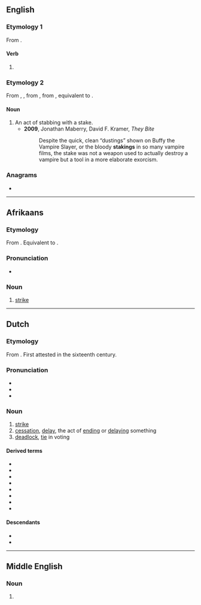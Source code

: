 ==English==

===Etymology 1===
From {{af|en|stake|-ing|id2=participial}}.

====Verb====
{{head|en|verb form}}

# {{present participle of|en|stake|nocat=1}}

===Etymology 2===
From {{inh|en|enm|stakyng}}, {{m|enm|staking}}, from {{inh|en|ang|stacung|t=staking}}, from {{der|en|ang|*stacian|t=to drive stakes}}, equivalent to {{af|en|stake|-ing|id2=gerund noun}}.

====Noun====
{{en-noun}}

# An act of stabbing with a stake.
#* '''2009''', Jonathan Maberry, David F. Kramer, ''They Bite''
#*: Despite the quick, clean “dustings” shown on Buffy the Vampire Slayer, or the bloody '''stakings''' in so many vampire films, the stake was not a weapon used to actually destroy a vampire but a tool in a more elaborate exorcism.

===Anagrams===
* {{anagrams|en|a=agiknst|Gitksan|skating|skin tag|skin-tag|skintag|takings|tasking}}

----

==Afrikaans==

===Etymology===
From {{inh|af|nl|staking}}. Equivalent to {{suf|af|staak|ing}}.

===Pronunciation===
* {{IPA|af|/ˈstɑː.kəŋ/}}

===Noun===
{{af-noun|s|stakinkie}}

# [[strike]] {{gloss|work stoppage}}
#: {{ux|af|Daar is '''stakings''' in die mynbougebiede.|There are '''strikes''' in the mining regions.}}

----

==Dutch==
{{wikipedia|lang=nl}}

===Etymology===
From {{suffix|nl|staken|ing}}. First attested in the sixteenth century.

===Pronunciation===
* {{IPA|nl|/ˈstaː.kɪŋ/}}
* {{audio|nl|Nl-staking.ogg|Audio}}
* {{hyphenation|nl|sta|king}}

===Noun===
{{nl-noun|f|-en|stakinkje}}

# [[strike]] {{gloss|work stoppage}} {{defdate|from 19th c.}}
# [[cessation]], [[delay]], the act of [[end]]ing or [[delay]]ing something
# [[deadlock]], [[tie]] in voting

====Derived terms====
* {{l|nl|estafettestaking}}
* {{l|nl|hongerstaking}}
* {{l|nl|klimaatstaking}}
* {{l|nl|leerlingenstaking}}
* {{l|nl|spoorwegstaking}}
* {{l|nl|stakingsbreker}}
* {{l|nl|stakingsrecht}}
* {{l|nl|werkstaking}}

====Descendants====
* {{desc|af|staking}}
* {{desc|fy|staking|bor=1}}

----

==Middle English==

===Noun===
{{head|enm|noun}}

# {{alt form|enm|stakyng}}